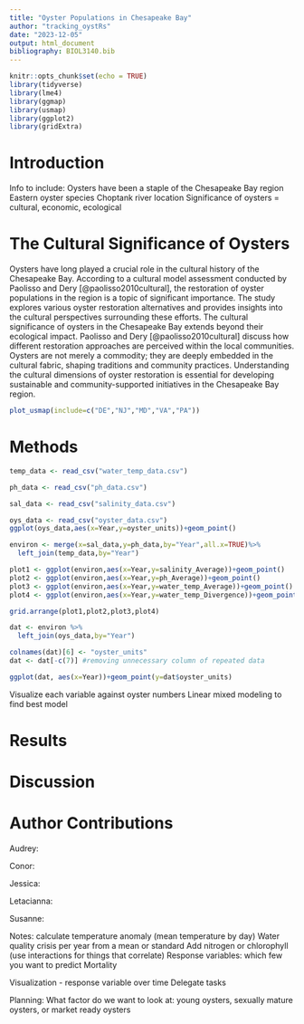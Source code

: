 ```yaml
---
title: "Oyster Populations in Chesapeake Bay"
author: "tracking_oystRs"
date: "2023-12-05"
output: html_document
bibliography: BIOL3140.bib
---
```


```r
knitr::opts_chunk$set(echo = TRUE)
library(tidyverse)
library(lme4)
library(ggmap)
library(usmap)
library(ggplot2)
library(gridExtra)
```

# Introduction
Info to include:
Oysters have been a staple of the Chesapeake Bay region
Eastern oyster species
Choptank river location
Significance of oysters = cultural, economic, ecological

# The Cultural Significance of Oysters
Oysters have long played a crucial role in the cultural history of the Chesapeake Bay. According to a cultural model assessment conducted by Paolisso and Dery [@paolisso2010cultural], the restoration of oyster populations in the region is a topic of significant importance. The study explores various oyster restoration alternatives and provides insights into the cultural perspectives surrounding these efforts.  The cultural significance of oysters in the Chesapeake Bay extends beyond their ecological impact. Paolisso and Dery [@paolisso2010cultural] discuss how different restoration approaches are perceived within the local communities. Oysters are not merely a commodity; they are deeply embedded in the cultural fabric, shaping traditions and community practices. Understanding the cultural dimensions of oyster restoration is essential for developing sustainable and community-supported initiatives in the Chesapeake Bay region.

```r
plot_usmap(include=c("DE","NJ","MD","VA","PA"))
```

# Methods
```r
temp_data <- read_csv("water_temp_data.csv")
```

```r
ph_data <- read_csv("ph_data.csv")
```

```r
sal_data <- read_csv("salinity_data.csv")
```


```r
oys_data <- read_csv("oyster_data.csv")
ggplot(oys_data,aes(x=Year,y=oyster_units))+geom_point()
```

```r
environ <- merge(x=sal_data,y=ph_data,by="Year",all.x=TRUE)%>%
  left_join(temp_data,by="Year")

plot1 <- ggplot(environ,aes(x=Year,y=salinity_Average))+geom_point()
plot2 <- ggplot(environ,aes(x=Year,y=ph_Average))+geom_point()
plot3 <- ggplot(environ,aes(x=Year,y=water_temp_Average))+geom_point()
plot4 <- ggplot(environ,aes(x=Year,y=water_temp_Divergence))+geom_point()

grid.arrange(plot1,plot2,plot3,plot4)

dat <- environ %>%
  left_join(oys_data,by="Year")

colnames(dat)[6] <- "oyster_units"
dat <- dat[-c(7)] #removing unnecessary column of repeated data

```

```r
ggplot(dat, aes(x=Year))+geom_point(y=dat$oyster_units)
```

Visualize each variable against oyster numbers
Linear mixed modeling to find best model

# Results

# Discussion

# Author Contributions
Audrey:

Conor:

Jessica:

Letacianna:

Susanne:

Notes:
calculate temperature anomaly (mean temperature by day)
  Water quality crisis per year from a mean or standard
Add nitrogen or chlorophyll (use interactions for things that correlate)
Response variables: which few you want to predict
  Mortality
  
Visualization - response variable over time
Delegate tasks

Planning:
What factor do we want to look at: young oysters, sexually mature oysters, or market ready oysters
